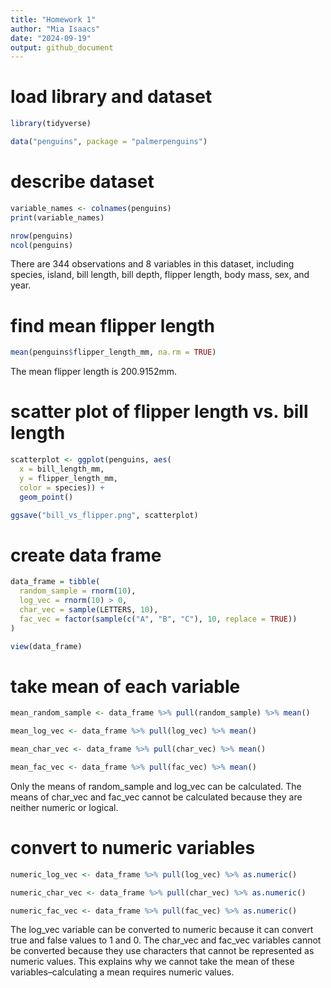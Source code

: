 ```yaml
---
title: "Homework 1"
author: "Mia Isaacs"
date: "2024-09-19"
output: github_document
---
```


# load library and dataset

```r
library(tidyverse)

data("penguins", package = "palmerpenguins")
```

# describe dataset

```r
variable_names <- colnames(penguins)
print(variable_names)

nrow(penguins)
ncol(penguins)
```

There are 344 observations and 8 variables in this dataset, including species, island, bill length, bill depth, flipper length, body mass, sex, and year.

# find mean flipper length

```r
mean(penguins$flipper_length_mm, na.rm = TRUE)
```

The mean flipper length is 200.9152mm.

# scatter plot of flipper length vs. bill length

```r
scatterplot <- ggplot(penguins, aes(
  x = bill_length_mm, 
  y = flipper_length_mm,
  color = species)) +
  geom_point()

ggsave("bill_vs_flipper.png", scatterplot)
```

# create data frame

```r
data_frame = tibble(
  random_sample = rnorm(10),
  log_vec = rnorm(10) > 0,
  char_vec = sample(LETTERS, 10),
  fac_vec = factor(sample(c("A", "B", "C"), 10, replace = TRUE))
)

view(data_frame)
```

# take mean of each variable

```r
mean_random_sample <- data_frame %>% pull(random_sample) %>% mean()

mean_log_vec <- data_frame %>% pull(log_vec) %>% mean()

mean_char_vec <- data_frame %>% pull(char_vec) %>% mean()

mean_fac_vec <- data_frame %>% pull(fac_vec) %>% mean()
```

Only the means of random_sample and log_vec can be calculated. The means of char_vec and fac_vec cannot be calculated because they are neither numeric or logical.

# convert to numeric variables

```r
numeric_log_vec <- data_frame %>% pull(log_vec) %>% as.numeric()

numeric_char_vec <- data_frame %>% pull(char_vec) %>% as.numeric()

numeric_fac_vec <- data_frame %>% pull(fac_vec) %>% as.numeric()
```

The log_vec variable can be converted to numeric because it can convert true and false values to 1 and 0. The char_vec and fac_vec variables cannot be converted because they use characters that cannot be represented as numeric values. This explains why we cannot take the mean of these variables--calculating a mean requires numeric values.


